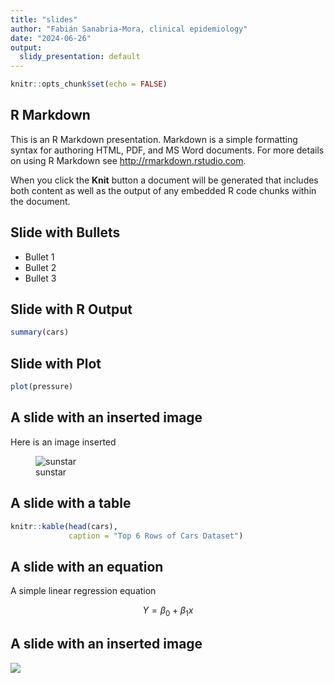 ```yaml
---
title: "slides"
author: "Fabián Sanabria-Mora, clinical epidemiology"
date: "2024-06-26"
output:
  slidy_presentation: default
---
```


```r
knitr::opts_chunk$set(echo = FALSE)
```


## R Markdown

This is an R Markdown presentation. Markdown is a simple formatting syntax for authoring HTML, PDF, and MS Word documents. For more details on using R Markdown see <http://rmarkdown.rstudio.com>.

When you click the **Knit** button a document will be generated that includes both content as well as the output of any embedded R code chunks within the document.


## Slide with Bullets

- Bullet 1
- Bullet 2
- Bullet 3


## Slide with R Output

```r
summary(cars)
```


## Slide with Plot

```r
plot(pressure)
```

## A slide with an inserted image

Here is an image inserted

![sunstar](sunstar/sunstar.png)


## A slide with a table

```r
knitr::kable(head(cars),
             caption = "Top 6 Rows of Cars Dataset")
```


## A slide with an equation

A simple linear regression equation

$$ Y = \beta_0 + \beta_1x $$


## A slide with an inserted image 

![](sunstar/sunstar.png)
